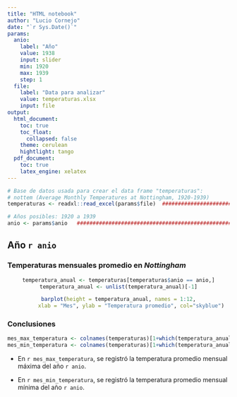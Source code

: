 ```yaml
---
title: "HTML notebook"
author: "Lucio Cornejo"
date: "`r Sys.Date()`"
params: 
  anio: 
    label: "Año"
    value: 1938
    input: slider
    min: 1920
    max: 1939
    step: 1
  file:
    label: "Data para analizar"
    value: temperaturas.xlsx
    input: file
output: 
  html_document:
    toc: true
    toc_float: 
      collapsed: false
    theme: cerulean
    hightlight: tango 
  pdf_document:
    toc: true
    latex_engine: xelatex
---
```


```r
# Base de datos usada para crear el data frame "temperaturas":
# nottem (Average Monthly Temperatures at Nottingham, 1920-1939)
temperaturas <- readxl::read_excel(params$file)  #######################################################
```

```r
# Años posibles: 1920 a 1939
anio <- params$anio   ##################################################################################
```

## Año `r anio`  

### Temperaturas mensuales promedio en _Nottingham_

<center>
```r
temperatura_anual <- temperaturas[temperaturas$anio == anio,]
temperatura_anual <- unlist(temperatura_anual)[-1]

barplot(height = temperatura_anual, names = 1:12,
        xlab = "Mes", ylab = "Temperatura promedio", col="skyblue")
```
</center>

### Conclusiones

```r
mes_max_temperatura <- colnames(temperaturas)[1+which(temperatura_anual == max(temperatura_anual))]
mes_min_temperatura <- colnames(temperaturas)[1+which(temperatura_anual == min(temperatura_anual))]
```

- En `r mes_max_temperatura`, se registró la temperatura promedio mensual máxima
del año `r anio`.

- En `r mes_min_temperatura`, se registró la temperatura promedio mensual mínima
del año `r anio`.

<br>